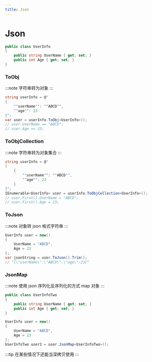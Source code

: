 ```yaml
---
title: Json
---
```


# Json

```csharp
public class UserInfo
{
    public string UserName { get; set; }
    public int Age { get; set; }
}
```

### ToObj

:::note
字符串转为对象
:::

```csharp
string userInfo = @"
{
    ""userName"": ""ABCD"",
    ""age"": 23
}";
var user = userInfo.ToObj<UserInfo>();
// user.UserName == "ABCD";
// user.Age == 23;
```

### ToObjCollection

:::note
字符串转为对象集合
:::

```csharp
string userInfo = @"
[
    {
        ""userName"": ""ABCD"",
        ""age"": 23
    }
]";
IEnumerable<UserInfo> user = userInfo.ToObjCollection<UserInfo>();
// user.First().UserName = "ABCD";
// user.First().Age = 23;
```

### ToJson

:::note
对象转 json 格式字符串
:::

```csharp
UserInfo user = new()
{
    UserName = "ABCD",
    Age = 23
};
var jsonString = user.ToJson().Trim();
// "{\"userName\":\"ABCD\",\"age\":23}"
```

### JsonMap

:::note
使用 json 序列化反序列化的方式 map 对象
:::

```csharp
public class UserInfoTwo
{
    public string UserName { get; set; }
    public int Age { get; set; }
}
```

```csharp
UserInfo user = new()
{
    UserName = "ABCD",
    Age = 23
};
UserInfoTwo user2 = user.JsonMap<UserInfoTwo>();
```

:::tip
在某些情况下还能当深拷贝使用
:::
